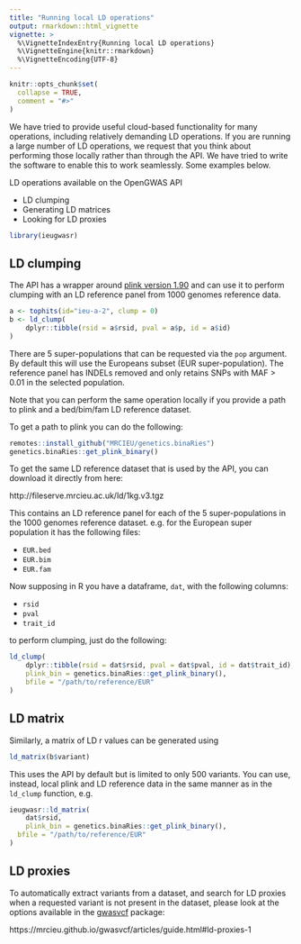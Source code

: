 ```yaml
---
title: "Running local LD operations"
output: rmarkdown::html_vignette
vignette: >
  %\VignetteIndexEntry{Running local LD operations}
  %\VignetteEngine{knitr::rmarkdown}
  %\VignetteEncoding{UTF-8}
---
```


```r
knitr::opts_chunk$set(
  collapse = TRUE,
  comment = "#>"
)
```

We have tried to provide useful cloud-based functionality for many operations, including relatively demanding LD operations. If you are running a large number of LD operations, we request that you think about performing those locally rather than through the API. We have tried to write the software to enable this to work seamlessly. Some examples below.

LD operations available on the OpenGWAS API

- LD clumping
- Generating LD matrices
- Looking for LD proxies


```r
library(ieugwasr)
```


## LD clumping

The API has a wrapper around [plink version 1.90](https://www.cog-genomics.org/plink/1.9) and can use it to perform clumping with an LD reference panel from 1000 genomes reference data.

``` r
a <- tophits(id="ieu-a-2", clump = 0)
b <- ld_clump(
    dplyr::tibble(rsid = a$rsid, pval = a$p, id = a$id)
)
```

There are 5 super-populations that can be requested via the `pop` argument. By default this will use the Europeans subset (EUR super-population). The reference panel has INDELs removed and only retains SNPs with MAF > 0.01 in the selected population.

Note that you can perform the same operation locally if you provide a path to plink and a bed/bim/fam LD reference dataset.

To get a path to plink you can do the following:

```r
remotes::install_github("MRCIEU/genetics.binaRies")
genetics.binaRies::get_plink_binary()
```

To get the same LD reference dataset that is used by the API, you can download it directly from here:

http://fileserve.mrcieu.ac.uk/ld/1kg.v3.tgz

This contains an LD reference panel for each of the 5 super-populations in the 1000 genomes reference dataset. e.g. for the European super population it has the following files:

- `EUR.bed`
- `EUR.bim`
- `EUR.fam`

Now supposing in R you have a dataframe, `dat`, with the following columns:

- `rsid`
- `pval`
- `trait_id`

to perform clumping, just do the following:

```r
ld_clump(
    dplyr::tibble(rsid = dat$rsid, pval = dat$pval, id = dat$trait_id),
    plink_bin = genetics.binaRies::get_plink_binary(),
    bfile = "/path/to/reference/EUR"
)
```

## LD matrix

Similarly, a matrix of LD r values can be generated using

```r
ld_matrix(b$variant)
```

This uses the API by default but is limited to only 500 variants. You can use, instead, local plink and LD reference data in the same manner as in the `ld_clump` function, e.g.

```r
ieugwasr::ld_matrix(
	dat$rsid,
	plink_bin = genetics.binaRies::get_plink_binary(),
  bfile = "/path/to/reference/EUR"
)
```

## LD proxies

To automatically extract variants from a dataset, and search for LD proxies when a requested variant is not present in the dataset, please look at the options available in the [gwasvcf](https://mrcieu.github.io/gwasvcf/) package:

https://mrcieu.github.io/gwasvcf/articles/guide.html#ld-proxies-1

